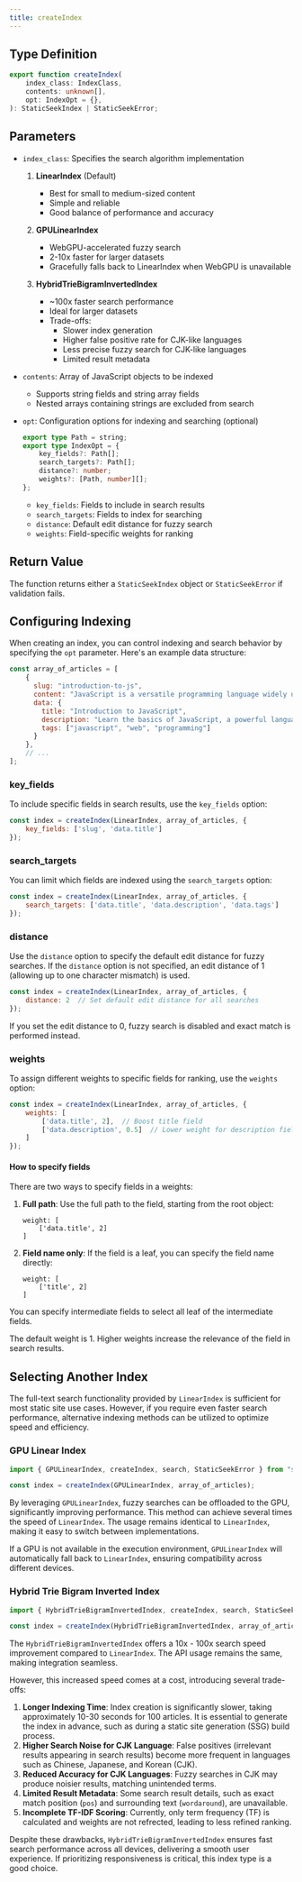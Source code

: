 ```yaml
---
title: createIndex
---
```


## Type Definition

```typescript
export function createIndex(
    index_class: IndexClass,
    contents: unknown[],
    opt: IndexOpt = {},
): StaticSeekIndex | StaticSeekError;
```

## Parameters

- `index_class`: Specifies the search algorithm implementation
  1. **LinearIndex** (Default)
     - Best for small to medium-sized content
     - Simple and reliable
     - Good balance of performance and accuracy

  2. **GPULinearIndex**
     - WebGPU-accelerated fuzzy search
     - 2-10x faster for larger datasets
     - Gracefully falls back to LinearIndex when WebGPU is unavailable

  3. **HybridTrieBigramInvertedIndex**
     - ~100x faster search performance
     - Ideal for larger datasets
     - Trade-offs:
       - Slower index generation
       - Higher false positive rate for CJK-like languages
       - Less precise fuzzy search for CJK-like languages
       - Limited result metadata

- `contents`: Array of JavaScript objects to be indexed
  - Supports string fields and string array fields
  - Nested arrays containing strings are excluded from search

- `opt`: Configuration options for indexing and searching (optional)
  ```typescript
  export type Path = string;
  export type IndexOpt = {
      key_fields?: Path[];
      search_targets?: Path[];
      distance?: number;
      weights?: [Path, number][];
  };
  ```
  - `key_fields`: Fields to include in search results
  - `search_targets`: Fields to index for searching
  - `distance`: Default edit distance for fuzzy search
  - `weights`: Field-specific weights for ranking


## Return Value

The function returns either a `StaticSeekIndex` object or `StaticSeekError` if validation fails.

## Configuring Indexing

When creating an index, you can control indexing and search behavior by specifying the `opt` parameter. Here's an example data structure:

```javascript
const array_of_articles = [
    {
      slug: "introduction-to-js",
      content: "JavaScript is a versatile programming language widely used for web development...",
      data: {
        title: "Introduction to JavaScript",
        description: "Learn the basics of JavaScript, a powerful language for modern web applications.",
        tags: ["javascript", "web", "programming"]
      }
    },
    // ...
];
```

### key_fields
To include specific fields in search results, use the `key_fields` option:

```javascript
const index = createIndex(LinearIndex, array_of_articles, {
    key_fields: ['slug', 'data.title']
});
```

### search_targets
You can limit which fields are indexed using the `search_targets` option:

```javascript
const index = createIndex(LinearIndex, array_of_articles, {
    search_targets: ['data.title', 'data.description', 'data.tags']
});
```

### distance
Use the `distance` option to specify the default edit distance for fuzzy searches. If the `distance` option is not specified, an edit distance of 1 (allowing up to one character mismatch) is used.

```javascript
const index = createIndex(LinearIndex, array_of_articles, {
    distance: 2  // Set default edit distance for all searches
});
```

If you set the edit distance to 0, fuzzy search is disabled and exact match is performed instead.

### weights
To assign different weights to specific fields for ranking, use the `weights` option:

```javascript
const index = createIndex(LinearIndex, array_of_articles, {
    weights: [
        ['data.title', 2],  // Boost title field
        ['data.description', 0.5]  // Lower weight for description field
    ]
});
```

#### How to specify fields

There are two ways to specify fields in a weights:

1. **Full path**: Use the full path to the field, starting from the root object:
   ```
   weight: [
       ['data.title', 2]
   ]
   ```
2. **Field name only**: If the field is a leaf, you can specify the field name directly:
   ```
   weight: [
       ['title', 2]
   ]
   ```

You can specify intermediate fields to select all leaf of the intermediate fields.

The default weight is 1. Higher weights increase the relevance of the field in search results.

## Selecting Another Index

The full-text search functionality provided by `LinearIndex` is sufficient for most static site use cases. However, if you require even faster search performance, alternative indexing methods can be utilized to optimize speed and efficiency.

### GPU Linear Index

```javascript
import { GPULinearIndex, createIndex, search, StaticSeekError } from "staticseek";

const index = createIndex(GPULinearIndex, array_of_articles);
```

By leveraging `GPULinearIndex`, fuzzy searches can be offloaded to the GPU, significantly improving performance. This method can achieve several times the speed of `LinearIndex`. The usage remains identical to `LinearIndex`, making it easy to switch between implementations.

If a GPU is not available in the execution environment, `GPULinearIndex` will automatically fall back to `LinearIndex`, ensuring compatibility across different devices.

### Hybrid Trie Bigram Inverted Index

```javascript
import { HybridTrieBigramInvertedIndex, createIndex, search, StaticSeekError } from "staticseek";

const index = createIndex(HybridTrieBigramInvertedIndex, array_of_articles);
```

The `HybridTrieBigramInvertedIndex` offers a 10x - 100x search speed improvement compared to `LinearIndex`. The API usage remains the same, making integration seamless.

However, this increased speed comes at a cost, introducing several trade-offs:
1. **Longer Indexing Time**: Index creation is significantly slower, taking approximately 10-30 seconds for 100 articles. It is essential to generate the index in advance, such as during a static site generation (SSG) build process.
2. **Higher Search Noise for CJK Language**: False positives (irrelevant results appearing in search results) become more frequent in languages such as Chinese, Japanese, and Korean (CJK).
3. **Reduced Accuracy for CJK Languages**: Fuzzy searches in CJK may produce noisier results, matching unintended terms.
4. **Limited Result Metadata**: Some search result details, such as exact match position (`pos`) and surrounding text (`wordaround`), are unavailable.
5. **Incomplete TF-IDF Scoring**: Currently, only term frequency (TF) is calculated and weights are not refrected, leading to less refined ranking.

Despite these drawbacks, `HybridTrieBigramInvertedIndex` ensures fast search performance across all devices, delivering a smooth user experience. If prioritizing responsiveness is critical, this index type is a good choice.
